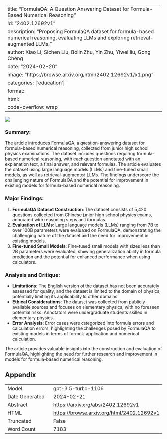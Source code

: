 
---
title: "FormulaQA: A Question Answering Dataset for Formula-Based Numerical Reasoning"
id: "2402.12692v1"
description: "Proposing FormulaQA dataset for formula-based numerical reasoning, evaluating LLMs and exploring retrieval-augmented LLMs."
author: Xiao Li, Sichen Liu, Bolin Zhu, Yin Zhu, Yiwei liu, Gong Cheng
date: "2024-02-20"
image: "https://browse.arxiv.org/html/2402.12692v1/x1.png"
categories: ['education']
format:
  html:
    code-overflow: wrap
---

![](https://browse.arxiv.org/html/2402.12692v1/x1.png)

### Summary:
The article introduces FormulaQA, a question-answering dataset for formula-based numerical reasoning, collected from junior high school physics examinations. The dataset includes questions requiring formula-based numerical reasoning, with each question annotated with an explanation text, a final answer, and relevant formulas. The article evaluates the dataset using large language models (LLMs) and fine-tuned small models, as well as retrieval-augmented LLMs. The findings underscore the challenging nature of FormulaQA and the potential for improvement in existing models for formula-based numerical reasoning.

### Major Findings:
1. **FormulaQA Dataset Construction**: The dataset consists of 5,420 questions collected from Chinese junior high school physics exams, annotated with reasoning steps and formulas.
2. **Evaluation of LLMs**: Large language models (LLMs) ranging from 7B to over 100B parameters were evaluated on FormulaQA, demonstrating the challenging nature of the dataset and the need for improvement in existing models.
3. **Fine-tuned Small Models**: Fine-tuned small models with sizes less than 2B parameters were evaluated, showing generalization ability in formula prediction and the potential for enhanced performance when using calculators.

### Analysis and Critique:
- **Limitations**: The English version of the dataset has not been accurately assessed for quality, and the dataset is limited to the domain of physics, potentially limiting its applicability to other domains.
- **Ethical Considerations**: The dataset was collected from publicly available sources and focuses on elementary physics, with no foreseen potential risks. Annotators were undergraduate students skilled in elementary physics.
- **Error Analysis**: Error cases were categorized into formula errors and calculation errors, highlighting the challenges posed by FormulaQA to existing models in terms of formula application and numerical calculation.

The article provides valuable insights into the construction and evaluation of FormulaQA, highlighting the need for further research and improvement in models for formula-based numerical reasoning.

## Appendix

|          |          |
|----------|----------|
| Model     | gpt-3.5-turbo-1106       |
| Date Generated     | 2024-02-21       |
| Abstract | [https://arxiv.org/abs/2402.12692v1](https://arxiv.org/abs/2402.12692v1)        |
| HTML     | [https://browse.arxiv.org/html/2402.12692v1](https://browse.arxiv.org/html/2402.12692v1)       |
| Truncated       | False       |
| Word Count       | 7183       |